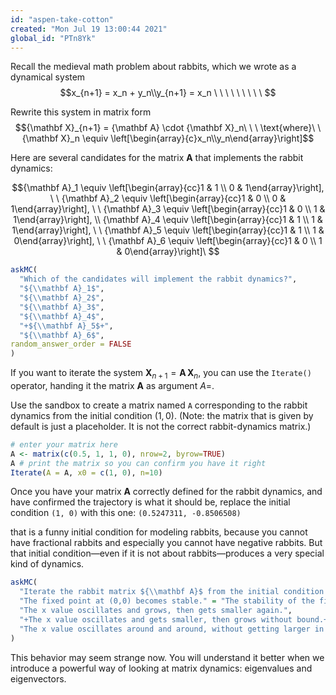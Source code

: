 ```yaml
---
id: "aspen-take-cotton"
created: "Mon Jul 19 13:00:44 2021"
global_id: "PTn8Yk"
---
```


Recall the medieval math problem about rabbits, which we wrote as a dynamical system $$x_{n+1} = x_n + y_n\\y_{n+1} = x_n \ \ \  \ \ \ \ \ \ $$  

Rewrite this system in matrix form $${\mathbf X}_{n+1} = {\mathbf A} \cdot {\mathbf X}_n\ \ \ \text{where}\ \ {\mathbf X}_n \equiv \left[\begin{array}{c}x_n\\y_n\end{array}\right]$$

Here are several candidates for the matrix ${\mathbf A}$ that implements the rabbit dynamics:

$${\mathbf A}_1 \equiv \left[\begin{array}{cc}1 & 1 \\ 0 & 1\end{array}\right], \ \ 
{\mathbf A}_2 \equiv \left[\begin{array}{cc}1 & 0 \\ 0 & 1\end{array}\right], \ \
{\mathbf A}_3 \equiv \left[\begin{array}{cc}1 & 0 \\ 1 & 1\end{array}\right], \\ 
{\mathbf A}_4 \equiv \left[\begin{array}{cc}1 & 1 \\ 1 & 1\end{array}\right], \ \
{\mathbf A}_5 \equiv \left[\begin{array}{cc}1 & 1 \\ 1 & 0\end{array}\right], \ \
{\mathbf A}_6 \equiv \left[\begin{array}{cc}1 & 0 \\ 1 & 0\end{array}\right]\ 
$$

```r
askMC(
  "Which of the candidates will implement the rabbit dynamics?",
  "${\\mathbf A}_1$",
  "${\\mathbf A}_2$",
  "${\\mathbf A}_3$",
  "${\\mathbf A}_4$",
  "+${\\mathbf A}_5$+",
  "${\\mathbf A}_6$",
random_answer_order = FALSE
)
```

If you want to iterate the system ${\mathbf X}_{n+1} = {\mathbf A}\, {\mathbf X}_n$, you can use the `Iterate()` operator, handing it the matrix ${\mathbf A}$ as argument $A=$.

Use the sandbox to create a matrix named `A` corresponding to the rabbit dynamics from the initial condition $(1, 0)$. (Note: the matrix that is  given by default is just a placeholder. It is not the correct rabbit-dynamics matrix.)

```r
# enter your matrix here
A <- matrix(c(0.5, 1, 1, 0), nrow=2, byrow=TRUE) 
A # print the matrix so you can confirm you have it right
Iterate(A = A, x0 = c(1, 0), n=10)
```

Once you have your matrix ${\mathbf A}$ correctly defined for the rabbit dynamics, and have confirmed the trajectory is what it should be, replace the initial condition `(1, 0)` with this one:
`(0.5247311, -0.8506508)`

that is  a funny initial condition for modeling rabbits, because you cannot have fractional rabbits and especially you cannot have negative rabbits. But that initial condition---even if it is not about rabbits---produces a very special kind of dynamics.

```r
askMC(
  "Iterate the rabbit matrix ${\\mathbf A}$ from the initial condition $(0.5247311, -0.8506508)$. (Double check that you have entered it exactly as spelled out here.) The rabbit population starting at initial condition $(1, 0)$ grew in an unbounded way. What happens when you use the funny initial condition instead?",
  "The fixed point at (0,0) becomes stable." = "The stability of the fixed point depends **only** on the ${\\mathbf A}$ matrix, not on the initial conditions.",
  "The x value oscillates and grows, then gets smaller again.",
  "+The x value oscillates and gets smaller, then grows without bound.+",
  "The x value oscillates around and around, without getting larger in magnitude."
)
```

This behavior may seem strange now. You will understand it better when we introduce a powerful way of looking at matrix dynamics: eigenvalues and eigenvectors.

